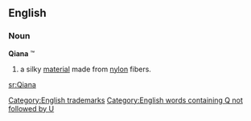 ==English==

===Noun===
'''Qiana''' &trade;

# a silky [[material]] made from [[nylon]] fibers.

[[Category:English trademarks]]
[[Category:English words containing Q not followed by U]]
[[sr:Qiana]]